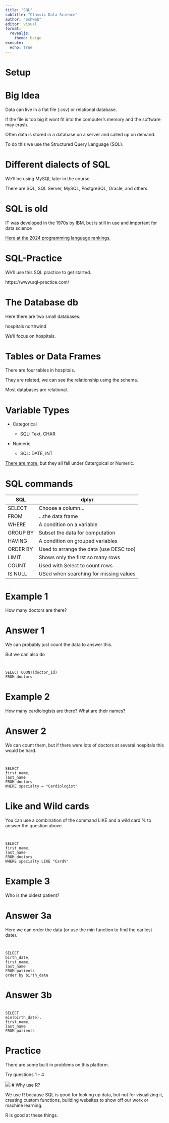 ```yaml
---
title: "SQL"
subtitle: "Classic Data Science"
author: "Schwab"
editor: visual
format: 
  revealjs: 
    theme: beige
execute: 
  echo: true
---
```

# Setup

# Big Idea

Data can live in a flat file (.csv) or relational database.

If the file is too big it wont fit into the computer's memory and the software may crash.

Often data is stored in a database on a server and called up on demand. 

To do this we use the Structured Query Language (SQL). 

# Different dialects of SQL

We'll be using MySQL later in the course 

There are SQL, SQL Server, MySQL, PostgreSQL, Oracle, and others.

# SQL is old

IT was developed in the 1970s by IBM, but is still in use and important for data science 

[Here at the 2024 programming language rankings. ](https://spectrum.ieee.org/top-programming-languages-2024)

# SQL-Practice

We'll use this SQL practice to get started. 

https://www.sql-practice.com/

# The Database db 

Here there are two small databases. 

hospitals
northwind

We'll focus on hospitals. 

# Tables or Data Frames

There are four tables in hospitals. 

They are related, we can see the relationship using the schema. 

Most databases are relational.

# Variable Types

- Categorical
  
  - SQL: Text, CHAR


- Numeric

  - SQL: DATE, INT

[There are more,](https://www.w3schools.com/sql/sql_datatypes.asp) but they all fall under Catergoical or Numeric.

# SQL commands

| SQL       | dplyr                           |
|-----------|---------------------------------|
| SELECT    | Choose a column...              |
| FROM      | ...the data frame               |
| WHERE     | A condition on a variable       |
| GROUP BY  | Subset the data for computation |
| HAVING    | A condition on grouped variables  |
| ORDER BY  | Used to arrange the data (use DESC too) |
| LIMIT     | Shows only the first so many rows |
|COUNT  | Used with Select to count rows |
|IS NULL | USed when searching for missing values|


#  Example 1

How many doctors are there?

# Answer 1

We can probably just count the data to answer this. 

But we can also do
```{}


SELECT COUNT(doctor_id)
FROM doctors

```

# Example 2 

How many cardiologists are there? What are their names?

# Answer 2

We can count them, but if there were lots of doctors at several hospitals this would be hard. 

```{}


SELECT 
first_name, 
last_name
FROM doctors
WHERE specialty = "Cardiologist"

```

# Like and Wild cards

You can use a combination of the command LIKE and a wild card % to answer the question above. 

```{}


SELECT 
first_name, 
last_name
FROM doctors
WHERE specialty LIKE "Card%"

```


# Example 3 

Who is the oldest patient?

# Answer 3a

Here we can order the data (or use the min function to find the earliest date). 


```{}


SELECT 
birth_date, 
first_name, 
last_name
FROM patients
order by birth_date
```

# Answer 3b

```{}

SELECT 
min(birth_date), 
first_name, 
last_name
FROM patients

```

# Practice

There are some built in problems on this platform. 

Try questions 1 - 4

![](./images/Questions_1_4_SQL_0.png)
# Why use R?

We use R because SQL is good for looking up data, but not for visualizing it, creating custom functions, building websites to show off our work or machine learning. 

R is good at these things.


